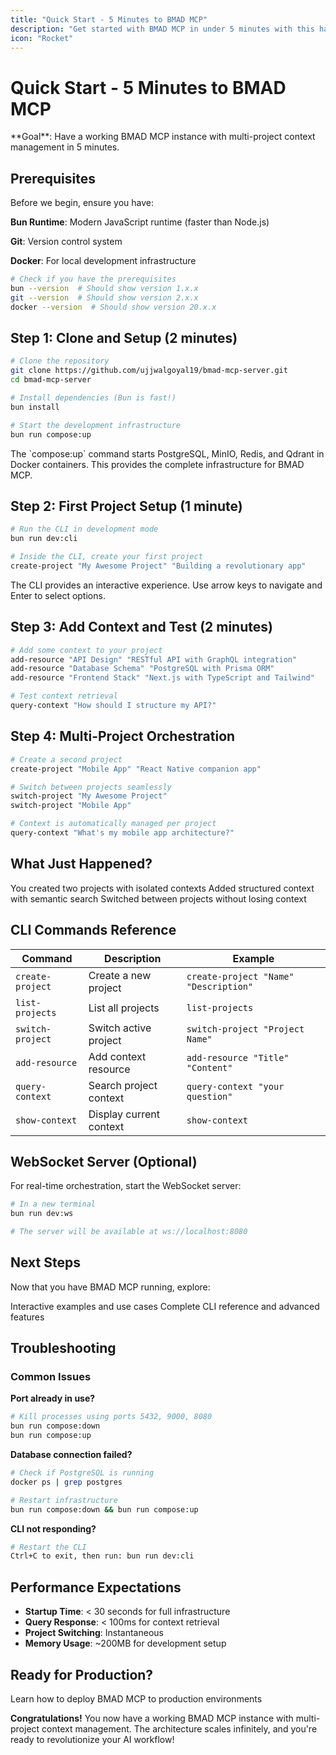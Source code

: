 ```yaml
---
title: "Quick Start - 5 Minutes to BMAD MCP"
description: "Get started with BMAD MCP in under 5 minutes with this hands-on tutorial."
icon: "Rocket"
---
```


# Quick Start - 5 Minutes to BMAD MCP

<Info>
  **Goal**: Have a working BMAD MCP instance with multi-project context
  management in 5 minutes.
</Info>

## Prerequisites

Before we begin, ensure you have:

<Check>**Bun Runtime**: Modern JavaScript runtime (faster than Node.js)</Check>

<Check>**Git**: Version control system</Check>

<Check>**Docker**: For local development infrastructure</Check>

```bash
# Check if you have the prerequisites
bun --version  # Should show version 1.x.x
git --version  # Should show version 2.x.x
docker --version  # Should show version 20.x.x
```

## Step 1: Clone and Setup (2 minutes)

```bash
# Clone the repository
git clone https://github.com/ujjwalgoyal19/bmad-mcp-server.git
cd bmad-mcp-server

# Install dependencies (Bun is fast!)
bun install

# Start the development infrastructure
bun run compose:up
```

<Note>
  The `compose:up` command starts PostgreSQL, MinIO, Redis, and Qdrant in Docker
  containers. This provides the complete infrastructure for BMAD MCP.
</Note>

## Step 2: First Project Setup (1 minute)

```bash
# Run the CLI in development mode
bun run dev:cli

# Inside the CLI, create your first project
create-project "My Awesome Project" "Building a revolutionary app"
```

<Tip>
  The CLI provides an interactive experience. Use arrow keys to navigate and
  Enter to select options.
</Tip>

## Step 3: Add Context and Test (2 minutes)

```bash
# Add some context to your project
add-resource "API Design" "RESTful API with GraphQL integration"
add-resource "Database Schema" "PostgreSQL with Prisma ORM"
add-resource "Frontend Stack" "Next.js with TypeScript and Tailwind"

# Test context retrieval
query-context "How should I structure my API?"
```

## Step 4: Multi-Project Orchestration

```bash
# Create a second project
create-project "Mobile App" "React Native companion app"

# Switch between projects seamlessly
switch-project "My Awesome Project"
switch-project "Mobile App"

# Context is automatically managed per project
query-context "What's my mobile app architecture?"
```

## What Just Happened?

<CardGroup cols={3}>
  <Card title="✅ Project Created" icon="CheckCircle">
    You created two projects with isolated contexts
  </Card>
  <Card title="✅ Context Added" icon="Database">
    Added structured context with semantic search
  </Card>
  <Card title="✅ Orchestration Working" icon="Zap">
    Switched between projects without losing context
  </Card>
</CardGroup>

## CLI Commands Reference

| Command          | Description             | Example                               |
| ---------------- | ----------------------- | ------------------------------------- |
| `create-project` | Create a new project    | `create-project "Name" "Description"` |
| `list-projects`  | List all projects       | `list-projects`                       |
| `switch-project` | Switch active project   | `switch-project "Project Name"`       |
| `add-resource`   | Add context resource    | `add-resource "Title" "Content"`      |
| `query-context`  | Search project context  | `query-context "your question"`       |
| `show-context`   | Display current context | `show-context`                        |

## WebSocket Server (Optional)

For real-time orchestration, start the WebSocket server:

```bash
# In a new terminal
bun run dev:ws

# The server will be available at ws://localhost:8080
```

## Next Steps

Now that you have BMAD MCP running, explore:

<CardGroup cols={2}>
  <Card title="🎯 Try the Demo" icon="Play" href="/demo">
    Interactive examples and use cases
  </Card>
  <Card title="🛠️ Developer Guide" icon="Wrench" href="/cli-guide">
    Complete CLI reference and advanced features
  </Card>
</CardGroup>

## Troubleshooting

### Common Issues

**Port already in use?**

```bash
# Kill processes using ports 5432, 9000, 8080
bun run compose:down
bun run compose:up
```

**Database connection failed?**

```bash
# Check if PostgreSQL is running
docker ps | grep postgres

# Restart infrastructure
bun run compose:down && bun run compose:up
```

**CLI not responding?**

```bash
# Restart the CLI
Ctrl+C to exit, then run: bun run dev:cli
```

## Performance Expectations

- **Startup Time**: < 30 seconds for full infrastructure
- **Query Response**: < 100ms for context retrieval
- **Project Switching**: Instantaneous
- **Memory Usage**: ~200MB for development setup

## Ready for Production?

<Card title="🚀 Deploy to Production" icon="Cloud" href="/deployment">
  Learn how to deploy BMAD MCP to production environments
</Card>

**Congratulations!** You now have a working BMAD MCP instance with multi-project context management. The architecture scales infinitely, and you're ready to revolutionize your AI workflow!
